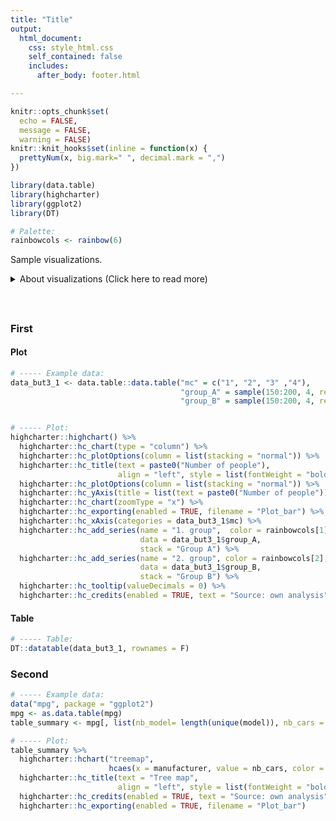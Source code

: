 ---
title: "Title"
output:
  html_document:
    css: style_html.css 
    self_contained: false
    includes:
      after_body: footer.html

---

```{r setup4, include=FALSE}
knitr::opts_chunk$set(
  echo = FALSE,
  message = FALSE,
  warning = FALSE)
knitr::knit_hooks$set(inline = function(x) {
  prettyNum(x, big.mark=" ", decimal.mark = ",")
})
```

```{r echo=FALSE, message=FALSE, warning=FALSE, paged.print=FALSE}
library(data.table)
library(highcharter)
library(ggplot2)
library(DT)

# Palette:
rainbowcols <- rainbow(6)
```

<!---------------------------------------------------------------------------------->
<!--                        Introduction                                          -->
<!---------------------------------------------------------------------------------->

Sample visualizations.

<details>

<summary> About visualizations (Click here to read more) </summary> 

Visializations:

<ul>

  <li>Plot 1 - Bar plot</li>
  <li>Plot 2 - Table</li>
  <li>Plot 2 - Tree map</li> 

</ul>

</details>
<br>

<!---------------------------------------------------------------------------------->
<!--                          Visualizations                                      -->
<!---------------------------------------------------------------------------------->

## {.tabset .tabset-fade .tabset-dropdown}

### First  {.tabset .tabset-fade .tabset-pills .smaller}

#### Plot
```{r}
# ----- Example data:
data_but3_1 <- data.table::data.table("mc" = c("1", "2", "3" ,"4"),
                                      "group_A" = sample(150:200, 4, replace=FALSE),
                                      "group_B" = sample(150:200, 4, replace=FALSE))


# ----- Plot:
highcharter::highchart() %>% 
  highcharter::hc_chart(type = "column") %>%
  highcharter::hc_plotOptions(column = list(stacking = "normal")) %>%
  highcharter::hc_title(text = paste0("Number of people"),
                        align = "left", style = list(fontWeight = "bold", fontFamily = "Roboto Condensed", color = "#000000")) %>%
  highcharter::hc_plotOptions(column = list(stacking = "normal")) %>%
  highcharter::hc_yAxis(title = list(text = paste0("Number of people"))) %>%
  highcharter::hc_chart(zoomType = "x") %>%
  highcharter::hc_exporting(enabled = TRUE, filename = "Plot_bar") %>%
  highcharter::hc_xAxis(categories = data_but3_1$mc) %>%
  highcharter::hc_add_series(name = "1. group",  color = rainbowcols[1],
                             data = data_but3_1$group_A,
                             stack = "Group A") %>%
  highcharter::hc_add_series(name = "2. group", color = rainbowcols[2],
                             data = data_but3_1$group_B,
                             stack = "Group B") %>%
  highcharter::hc_tooltip(valueDecimals = 0) %>%
  highcharter::hc_credits(enabled = TRUE, text = "Source: own analysis")
```

#### Table
```{r}
# ----- Table:
DT::datatable(data_but3_1, rownames = F)
```

### Second {.tabset .tabset-fade .tabset-pills .smaller}
```{r}
# ----- Example data:
data("mpg", package = "ggplot2")
mpg <- as.data.table(mpg)
table_summary <- mpg[, list(nb_model= length(unique(model)), nb_cars = .N), by = manufacturer]

# ----- Plot:
table_summary %>%
  highcharter::hchart("treemap", 
                      hcaes(x = manufacturer, value = nb_cars, color = nb_model)) %>%
  highcharter::hc_title(text = "Tree map",
                        align = "left", style = list(fontWeight = "bold", fontFamily = "Roboto Condensed", color = "#000000"))  %>%
  highcharter::hc_credits(enabled = TRUE, text = "Source: own analysis") %>%
  highcharter::hc_exporting(enabled = TRUE, filename = "Plot_bar") 
```
